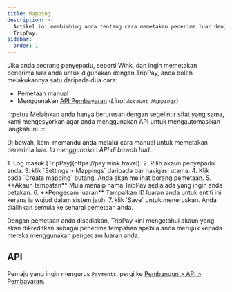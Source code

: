 ```yaml
---
title: Mapping
description: >-
  Artikel ini membimbing anda tentang cara memetakan penerima luar dengan akaun
  TripPay.
sidebar:
  order: 1
---
```


Jika anda seorang penyepadu, seperti Wink, dan ingin memetakan penerima luar anda untuk digunakan dengan TripPay, anda boleh melakukannya satu daripada dua cara:

* Pemetaan manual
* Menggunakan [API Pembayaran](/developers/apis/#payment-api) (*Lihat `Account Mappings`*)

:::petua
Melainkan anda hanya berurusan dengan segelintir sifat yang sama, kami mengesyorkan agar anda menggunakan API untuk mengautomasikan langkah ini.
:::

Di bawah, kami memandu anda melalui cara manual untuk memetakan penerima luar. *Ia menggunakan API di bawah hud.*

<Steps>
  1. Log masuk [TripPay](https://pay.wink.travel).
  2. Pilih akaun penyepadu anda.
  3. klik `Settings > Mappings` daripada bar navigasi utama.
  4. Klik pada `Create mapping` butang. Anda akan melihat borang pemetaan.
  5. **Akaun tempatan** Mula menaip nama TripPay sedia ada yang ingin anda petakan.
  6. **Pengecam luaran** Tampalkan ID luaran anda untuk entiti ini kerana ia wujud dalam sistem jauh.
  7. klik `Save` untuk meneruskan. Anda dialihkan semula ke senarai pemetaan anda.
</Steps>


Dengan pemetaan anda disediakan, TripPay kini mengetahui akaun yang akan dikreditkan sebagai penerima tempahan apabila anda merujuk kepada mereka menggunakan pengecam luaran anda.

## API

Pemaju yang ingin mengurus `Payments`, pergi ke [Pembangun > API > Pembayaran](/developers/apis/#payment-api).

